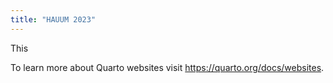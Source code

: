 ```yaml
---
title: "HAUUM 2023"
---
```


This

To learn more about Quarto websites visit <https://quarto.org/docs/websites>.
